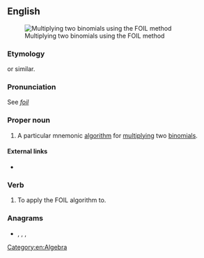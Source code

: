 {{also|foil}}
==English==
[[Image:MonkeyFaceFOILRule.JPG|thumb|Multiplying two binomials using the FOIL method]]

===Etymology===
{{acronym of|[[first]] [[outer]] [[inner]] [[last]]|nodot=1|lang=en}} or similar.

===Pronunciation===
See ''[[foil]]''

===Proper noun===
{{en-proper noun}}

# A particular mnemonic [[algorithm]] for [[multiply]]ing two [[binomial]]s.

====External links====
* {{projectlink|wikipedia|FOIL method}}

===Verb===
{{en-verb}}

# {{label|en|transitive}} To apply the FOIL algorithm to.

===Anagrams===
* {{l|en|Filo}}, {{l|en|filo}}, {{l|en|LIFO}}, {{l|en|lo-fi}}

[[Category:en:Algebra]]